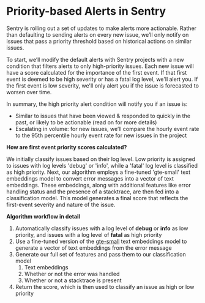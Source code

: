 # Priority-based Alerts in Sentry

Sentry is rolling out a set of updates to make alerts more actionable. Rather than defaulting to sending alerts on every new issue, we’ll only notify on issues that pass a priority threshold based on historical actions on similar issues.

To start, we’ll modify the default alerts with Sentry projects with a new condition that filters alerts to only high-priority issues. Each new issue will have a score calculated for the importance of the first event. If that first event is deemed to be high severity or has a fatal log level, we'll alert you. If the first event is low severity, we'll only alert you if the issue is forecasted to worsen over time.

In summary, the high priority alert condition will notify you if an issue is:

- Similar to issues that have been viewed & responded to quickly in the past, or likely to be actionable (read on for more details)
- Escalating in volume: for new issues, we’ll compare the hourly event rate to the 95th percentile hourly event rate for new issues in the project

**How are first event priority scores calculated?**

We initially classify issues based on their log level. Low priority is assigned to issues with log levels 'debug' or 'info', while a 'fatal' log level is classified as high priority. Next, our algorithm employs a fine-tuned 'gte-small' text embeddings model to convert error messages into a vector of text embeddings. These embeddings, along with additional features like error handling status and the presence of a stacktrace, are then fed into a classification model. This model generates a final score that reflects the first-event severity and nature of the issue.

**Algorithm workflow in detail**

1. Automatically classify issues with a log level of **debug** or **info** as low priority, and issues with a log level of **fatal** as high priority
2. Use a fine-tuned version of the [gte-small](https://huggingface.co/thenlper/gte-small) text embeddings model to generate a vector of text embeddings from the error message
3. Generate our full set of features and pass them to our classification model
   1. Text embeddings
   2. Whether or not the error was handled
   3. Whether or not a stacktrace is present
4. Return the score, which is then used to classify an issue as high or low priority
